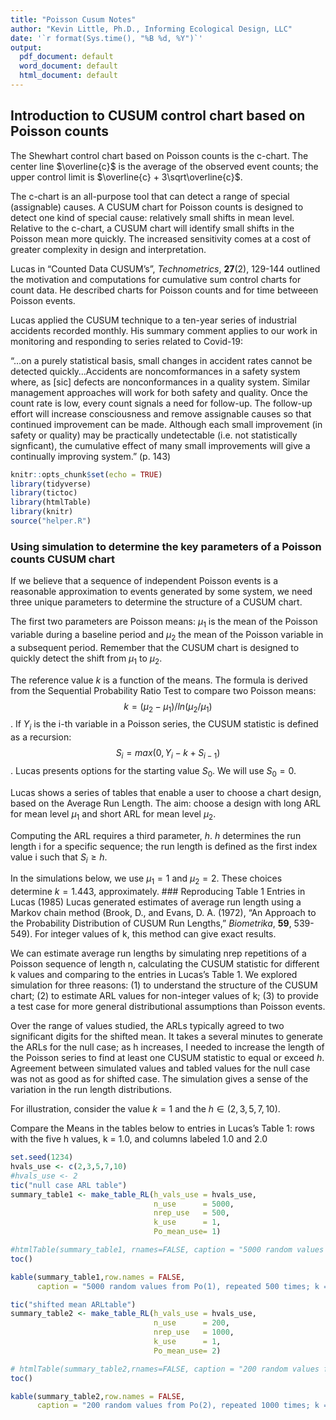 ```yaml
---
title: "Poisson Cusum Notes"
author: "Kevin Little, Ph.D., Informing Ecological Design, LLC"
date: '`r format(Sys.time(), "%B %d, %Y")`'
output:
  pdf_document: default
  word_document: default
  html_document: default
---
```


## Introduction to CUSUM control chart based on Poisson counts
The Shewhart control chart based on Poisson counts is the c-chart. The center line $\overline{c}$ is the average of the observed event counts; the upper control limit is $\overline{c} + 3\sqrt\overline{c}$.

The c-chart is an all-purpose tool that can detect a range of special (assignable) causes. A CUSUM chart for Poisson counts is designed to detect one kind of special cause: relatively small shifts in mean level. Relative to the c-chart, a CUSUM chart will identify small shifts in the Poisson mean more quickly.  The increased sensitivity comes at a cost of greater complexity in design and interpretation. 

Lucas in "Counted Data CUSUM's", *Technometrics*, **27**(2), 129-144 outlined the motivation and computations for cumulative sum control charts for count data. He described charts for Poisson counts and for time betweeen Poisson events.

Lucas applied the CUSUM technique to a ten-year series of industrial accidents recorded monthly.  His summary comment applies to our work in monitoring and responding to series related to Covid-19:

"...on a purely statistical basis, small changes in accident rates cannot be detected quickly...Accidents are noncomformances in a safety system where, as [sic] defects are nonconformances in a quality system.  Similar management approaches will work for both safety and quality.  Once the count rate is low, every count signals a need for follow-up.  The follow-up effort will increase consciousness and remove assignable causes so that continued improvement can be made.  Although each small improvement (in safety or quality) may be practically undetectable (i.e. not statistically signficant), the cumulative effect of many small improvements will give a continually improving system." (p. 143)
```r
knitr::opts_chunk$set(echo = TRUE)
library(tidyverse)
library(tictoc)
library(htmlTable)
library(knitr)
source("helper.R")
```

### Using simulation to determine the key parameters of a Poisson counts CUSUM chart
If we believe that a sequence of independent Poisson events is a reasonable approximation to events generated by some system, we need  three unique parameters to determine the structure of a CUSUM chart.

The first two parameters are Poisson means: $\mu_{1}$ is the mean of the Poisson variable during a baseline period and $\mu_{2}$ the mean of the Poisson variable in a subsequent period. Remember that the CUSUM chart is designed to quickly detect the shift from $\mu_{1}$ to $\mu_{2}$.

The reference value $k$ is a function of the means.  The formula is derived from the Sequential Probability Ratio Test to compare two Poisson means:
$$k = (\mu_{2} - \mu_{1})/ln(\mu_{2}/\mu_{1})$$.
If $Y_{i}$ is the i-th variable in a Poisson series, the CUSUM statistic is defined as a recursion:
$$S_{i} = max(0,Y_{i} - k + S_{i-1})$$.
Lucas presents options for the starting value $S_{0}$.  We will use $S_{0} = 0$.

Lucas shows a series of tables that enable a user to choose a chart design, based on the Average Run Length.  The aim: choose a design with long ARL for mean level $\mu_{1}$ and short ARL for mean level $\mu_{2}$.

Computing the ARL requires a third parameter, $h$. $h$ determines the run length i for a specific sequence; the run length is defined as the first index value i such that $S_{i} \ge h$. 

In the simulations below, we use $\mu_{1} = 1$ and $\mu_{2} = 2$.  These choices determine $k = 1.443$, approximately.
### Reproducing Table 1 Entries in Lucas (1985)
Lucas generated estimates of average run length using a Markov chain method (Brook, D., and Evans, D. A. (1972), “An Approach to the Probability Distribution of CUSUM Run Lengths,” *Biometrika*,
**59**, 539-549).  For integer values of k, this method can give exact results.

We can estimate average run lengths by simulating nrep repetitions of a Poisson sequence of length n, calculating the CUSUM statistic for different k values and comparing to the entries in Lucas's Table 1.  We explored simulation for three reasons:  (1) to understand the structure of the CUSUM chart; (2) to estimate ARL values for non-integer values of k; (3) to provide a test case for more general distributional assumptions than Poisson events.

Over the range of values studied, the ARLs typically agreed to two significant digits for the shifted mean.  It takes a several minutes to generate the ARLs for the null case; as h increases, I needed to increase the length of the Poisson series to find at least one CUSUM statistic to equal or exceed $h$.  Agreement between simulated values and tabled values for the null case was not as good as for shifted case.   The simulation gives a sense of the variation in the run length distributions.

For illustration, consider the value $k = 1$ and the $h\in (2,3,5,7,10)$. 

Compare the Means in the tables below to entries in Lucas's Table 1:  rows with the five h values, k = 1.0, and columns labeled 1.0 and 2.0 
```r
set.seed(1234)
hvals_use <- c(2,3,5,7,10)
#hvals_use <- 2
tic("null case ARL table")
summary_table1 <- make_table_RL(h_vals_use = hvals_use,
                                n_use      = 5000,
                                nrep_use   = 500,
                                k_use      = 1,
                                Po_mean_use= 1)

#htmlTable(summary_table1, rnames=FALSE, caption = "5000 random values from Po(1), repeated 500 times; k = 1.0.  Column 'Mean as a Multiple of k' = 1.0")
toc()

kable(summary_table1,row.names = FALSE,
      caption = "5000 random values from Po(1), repeated 500 times; k = 1.0.  Column 'Mean as a Multiple of k' = 1.0")

tic("shifted mean ARLtable")
summary_table2 <- make_table_RL(h_vals_use = hvals_use,
                                n_use      = 200,
                                nrep_use   = 1000,
                                k_use      = 1,
                                Po_mean_use= 2)

# htmlTable(summary_table2,rnames=FALSE, caption = "200 random values from Po(2), repeated 1000 times; k = 1.0.  Column 'Mean as a Multiple of k' = 2.0")
toc()

kable(summary_table2,row.names = FALSE,
      caption = "200 random values from Po(2), repeated 1000 times; k = 1.0.  Column 'Mean as a Multiple of k' = 2.0")
```
